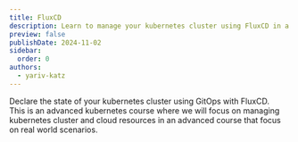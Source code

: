 ```yaml
---
title: FluxCD
description: Learn to manage your kubernetes cluster using FluxCD in a declarative way.
preview: false
publishDate: 2024-11-02
sidebar:
  order: 0
authors:
  - yariv-katz
---
```


Declare the state of your kubernetes cluster using GitOps with FluxCD.  
This is an advanced kubernetes course where we will focus on managing kubernetes cluster and cloud resources in an advanced course that focus on real world scenarios.